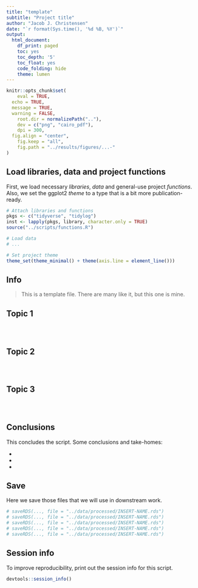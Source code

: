 ```yaml
---
title: "template"
subtitle: "Project title"
author: "Jacob J. Christensen"
date: "`r format(Sys.time(), '%d %B, %Y')`"
output:
  html_document:
    df_print: paged
    toc: yes
    toc_depth: '5'
    toc_float: yes
    code_folding: hide
    theme: lumen
---
```


```r
knitr::opts_chunk$set(
	eval = TRUE, 
  echo = TRUE, 
  message = TRUE, 
  warning = FALSE, 
	root.dir = normalizePath(".."),
	dev = c("png", "cairo_pdf"), 
	dpi = 300, 
  fig.align = "center", 
	fig.keep = "all", 
	fig.path = "../results/figures/...-"
)
```

## Load libraries, data and project functions

First, we load necessary *libraries*, *data* and general-use project *functions*. Also, we set the ggplot2 *theme* to a type that is a bit more publication-ready. 

```r
# Attach libraries and functions
pkgs <- c("tidyverse", "tidylog")
inst <- lapply(pkgs, library, character.only = TRUE)
source("../scripts/functions.R")

# Load data
# ...

# Set project theme
theme_set(theme_minimal() + theme(axis.line = element_line()))
```

## Info

> This is a template file. There are many like it, but this one is mine. 



## Topic 1

```r
```


```r
```


```r
```



## Topic 2

```r
```


```r
```


```r
```



## Topic 3

```r
```


```r
```


```r
```



## Conclusions

This concludes the script. Some conclusions and take-homes: 

- 
- 
- 



## Save

Here we save those files that we will use in downstream work. 

```r
# saveRDS(..., file = "../data/processed/INSERT-NAME.rds")
# saveRDS(..., file = "../data/processed/INSERT-NAME.rds")
# saveRDS(..., file = "../data/processed/INSERT-NAME.rds")
# saveRDS(..., file = "../data/processed/INSERT-NAME.rds")
# saveRDS(..., file = "../data/processed/INSERT-NAME.rds")
```



## Session info

To improve reproducibility, print out the session info for this script. 

```r
devtools::session_info()
```

